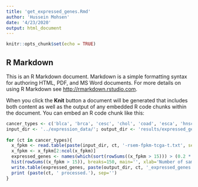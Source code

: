 ```yaml
---
title: 'get_expressed_genes.Rmd'
author: 'Hussein Mohsen'
date: '4/23/2020'
output: html_document
---
```


```r
knitr::opts_chunk$set(echo = TRUE)
```

## R Markdown

This is an R Markdown document. Markdown is a simple formatting syntax for authoring HTML, PDF, and MS Word documents. For more details on using R Markdown see <http://rmarkdown.rstudio.com>.

When you click the **Knit** button a document will be generated that includes both content as well as the output of any embedded R code chunks within the document. You can embed an R code chunk like this:

```r
cancer_types <- c('blca', 'brca', 'cesc', 'chol', 'coad', 'esca', 'hnsc', 'kich', 'kirc', 'kirp', 'lihc', 'luad', 'lusc', 'prad', 'read', 'stad', 'thca', 'ucec')
input_dir <- '../expression_data/'; output_dir <- 'results/expressed_genes/'
  
for (ct in cancer_types){
  x_fpkm <- read.table(paste(input_dir, ct, '-rsem-fpkm-tcga-t.txt', sep=''), header=T, row.names=1)
  x_fpkm <- x_fpkm[2:ncol(x_fpkm)]
  expressed_genes <- names(which(sort(rowSums((x_fpkm > 15))) > (0.2 * ncol(x_fpkm)))) # genes with FPKM > 15 in >20% of samples
  hist(rowSums((x_fpkm > 15)), breaks=150, main='', xlab='Number of samples in which a gene has FPKM > 15', ylab='Number of genes')
  write.table(expressed_genes, paste(output_dir, ct, '_expressed_genes.csv', sep=''), row.names=F, col.names=c('gene'), quote=F)
  print (paste(ct, ' processed.'), sep='')
}
```